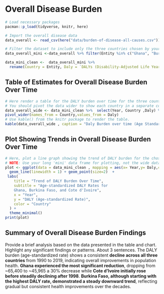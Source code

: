 # Overall Disease Burden

```r
# Load necessary packages
pacman::p_load(tidyverse, knitr, here)

# Import the overall disease data
data_overall <- read_csv(here("data/burden-of-disease-all-causes.csv"))
```

```r
# Filter the dataset to include only the three countries chosen by your group.
data_overall_mini <-data_overall %>% filter(Entity %in% c("Ghana", "Burkina Faso", "Cote d'Ivoire"))

data_mini_clean <-  data_overall_mini %>% 
  rename(Country = Entity, Daly = `DALYs (Disability-Adjusted Life Years) - All causes - Sex: Both - Age: Age-standardized (Rate)`)
```

## Table of Estimates for Overall Disease Burden Over Time

```r
# Here render a table for the DALY burden over time for the three countries. 
# You should pivot the data wider to show each country in a separate column.
data_overall_wide <- data_mini_clean %>%  select(Year, Country ,Daly) %>% 
pivot_wider(names_from = Country,values_from = Daly)
# Use kable() from the knitr package to render the table.
kable(data_overall_wide , caption = "Daly Burden over time (Age Standardised Rate)")
```

## Plot Showing Trends in Overall Disease Burden Over Time

```r
# Here, plot a line graph showing the trend of DALY burden for the chosen countries over time. You can use ggplot2 to create this plot. Each country's line should be a different color.
# NOTE: Use your long 'mini' data frame for plotting, not the wide data used for the table. 
plot <- ggplot(data = data_mini_clean , mapping = aes(x= Year,y= Daly,color = Country)) +
  geom_line(linewidth = 1) + geom_point(size=2)  +
 labs(
    title = "Trend of DALY Burden Over Time",
    subtitle = "Age-standardized DALY Rates for
    Ghana, Burkina Faso, and Cote d'Ivoire",
    x = "Year",
    y = "DALY (Age-standardized Rate)",
    color = "Country"
  ) +
  theme_minimal()
print(plot)
```

## Summary of Overall Disease Burden Findings

Provide a brief analysis based on the data presented in the table and chart. Highlight any significant findings or patterns. About 3 sentences.
The DALY burden (age-standardized rate) shows a consistent **decline across all three countries** from 1990 to 2019, indicating overall improvements in population health. **Ghana experienced the most significant reduction**, dropping from ~65,400 to ~45,965 a 30% decrease while **Cote d’Ivoire initially rose before steadily declining after 1998**. **Burkina Faso, although starting with the highest DALY rate, demonstrated a steady downward trend**, reflecting gradual but consistent health improvements over the decades.